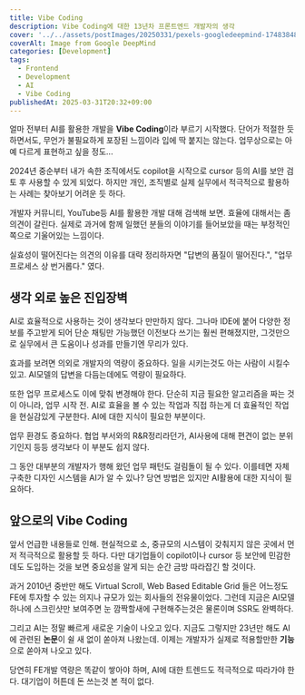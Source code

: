 ```yaml
---
title: Vibe Coding
description: Vibe Coding에 대한 13년차 프론트엔드 개발자의 생각
cover: '../../assets/postImages/20250331/pexels-googledeepmind-17483848.jpg'
coverAlt: Image from Google DeepMind
categories: [Development]
tags:
  - Frontend
  - Development
  - AI
  - Vibe Coding
publishedAt: 2025-03-31T20:32+09:00
---
```


얼마 전부터 AI를 활용한 개발을 **Vibe Coding**이라 부르기 시작했다. 단어가 적절한 듯 하면서도,
무언가 불필요하게 포장된 느낌이라 입에 딱 붙지는 않는다. 업무상으로는 아예 다르게 표현하고 싶을 정도...

2024년 중순부터 내가 속한 조직에서도 copilot을 시작으로 cursor 등의 AI를 보안 검토 후 사용할 수 있게 되었다.
하지만 개인, 조직별로 실제 실무에서 적극적으로 활용하는 사례는 찾아보기 어려운 듯 하다.

개발자 커뮤니티, YouTube등 AI를 활용한 개발 대해 검색해 보면. 효율에 대해서는 좀 의견이 갈린다.
실제로 과거에 함께 일했던 분들의 이야기를 들어보았을 때는 부정적인 쪽으로 기울어있는 느낌이다.

실효성이 떨어진다는 의견의 이유를 대략 정리하자면 "답변의 품질이 떨어진다.", "업무 프로세스 상 번거롭다." 였다.

## 생각 외로 높은 진입장벽

AI로 효율적으로 사용하는 것이 생각보다 만만하지 않다. 그나마 IDE에 붙어 다양한 정보를 주고받게 되어
단순 채팅만 가능했던 이전보다 쓰기는 훨씬 편해졌지만, 그것만으로 실무에서 큰 도움이나 성과를 만들기엔 무리가 있다.

효과를 보려면 의외로 개발자의 역량이 중요하다. 일을 시키는것도 아는 사람이 시킬수 있고. AI모델의 답변을 다듬는데에도 역량이 필요하다.

또한 업무 프로세스도 이에 맞춰 변경해야 한다. 단순히 지금 필요한 알고리즘을 짜는 것이 아니라, 업무 시작 전.
AI로 효율을 볼 수 있는 작업과 직접 하는게 더 효율적인 작업을 현실감있게 구분한다. AI에 대한 지식이 필요한 부분이다.

업무 환경도 중요하다. 협업 부서와의 R&R정리라던가, AI사용에 대해 편견이 없는 분위기인지 등등 생각보다 이 부분도 쉽지 않다.

그 동안 대부분의 개발자가 행해 왔던 업무 패턴도 걸림돌이 될 수 있다. 이를테면 자체 구축한 디자인 시스템을 AI가 알 수 있나?
당연 방법은 있지만 AI활용에 대한 지식이 필요하다.

## 앞으로의 Vibe Coding

앞서 언급한 내용들로 인해. 현실적으로 소, 중규모의 시스템이 갖춰지지 않은 곳에서 먼저 적극적으로 활용할 듯 하다.
다만 대기업들이 copilot이나 cursor 등 보안에 민감한데도 도입하는 것을 보면 중요성을 알게 되는 순간 금방 따라잡긴 할 것이다.

과거 2010년 중반만 해도 Virtual Scroll, Web Based Editable Grid 들은 어느정도 FE에 투자할 수 있는 의지나 규모가 있는 회사들의
전유물이었다. 그런데 지금은 AI모델 하나에 스크린샷만 보여주면 눈 깜짝할새에 구현해주는것은 물론이며 SSR도 완벽하다.

그리고 AI는 정말 빠르게 새로운 기술이 나오고 있다. 지금도 그렇지만 23년만 해도 AI에 관련된 **논문**이 쉴 새 없이 쏟아져 나왔는데.
이제는 개발자가 실제로 적용할만한 **기능**으로 쏟아져 나오고 있다.

당연히 FE개발 역량은 똑같이 쌓아야 하며, AI에 대한 트렌드도 적극적으로 따라가야 한다. 대기업이 허튼데 돈 쓰는것 본 적이 없다.